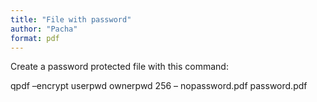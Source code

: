 ```yaml
---
title: "File with password"
author: "Pacha"
format: pdf
---
```


Create a password protected file with this command:

qpdf --encrypt userpwd ownerpwd 256 -- nopassword.pdf password.pdf
